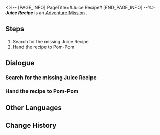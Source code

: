 <%-- [PAGE_INFO]
PageTitle=#Juice Recipe#
[END_PAGE_INFO] --%>
{{Stub|Dialogue, characters, and location(s)}}
{{Mission Infobox
|id            = 4050014
|title         = 
|image         = Mission Juice Recipe.png
|type          = Adventure
|event_name    = 
|chapter       = 
|requirements  = 
|summary       = <!--official mission summary from Fate's Atlas-->
|characters    = <!--characters that appear in this mission-->
|startLocation = <!--location as it intially appears on the mission screen-->
|world         = <!--i.e. Penacony-->
|area          = <!--i.e. A Child's Dream-->
|prev          = 
|next          = 
|exp           = 
|credits       = 8000
|stellarJade   = 
|other         = {{Card List|Adventure Log*1; Vortex of Wind*1|delim=;}}
}}
'''''Juice Recipe''''' is an [[Adventure Mission]]<!--in [world]-->.

==Steps==
# Search for the missing Juice Recipe
# Hand the recipe to Pom-Pom

<!--
==Gameplay Notes==

--><!--
==Trial Character==

-->
==Dialogue==
{{Stub Dialogue}}
{{Dialogue Start}}
:{{tx}}
{{Dialogue End}}

===Search for the missing Juice Recipe===
{{Mission Description|type=adventure|location=<!--to be added-->|update|Pom-Pom lost their Juice Recipe. Help them find it.}}
{{Dialogue Start}}
:{{tx}}
{{Dialogue End}}

===Hand the recipe to Pom-Pom===
{{Mission Description|type=adventure|location=<!--to be added-->|update|You found the recipe, but the content... Just hand it over to Pom-Pom for now.}}
{{Dialogue Start}}
:{{tx}}
{{Dialogue End}}

==Other Languages==
{{Other Languages
|en   = Juice Recipe
|zhs  = 果汁配方
|zht  = 果汁配方
|ja   = ジュースのレシピ
|ko   = 주스 레시피
|es   = Receta de jugo
|fr   = Recette de jus
|ru   = Рецепт сока
|th   = สูตรน้ำผลไม้
|vi   = Công Thức Nước Ép
|de   = Saftrezept
|id   = Resep Jus
|pt   = Receita de Suco
}}

==Change History==
{{Change History|1.0}}
